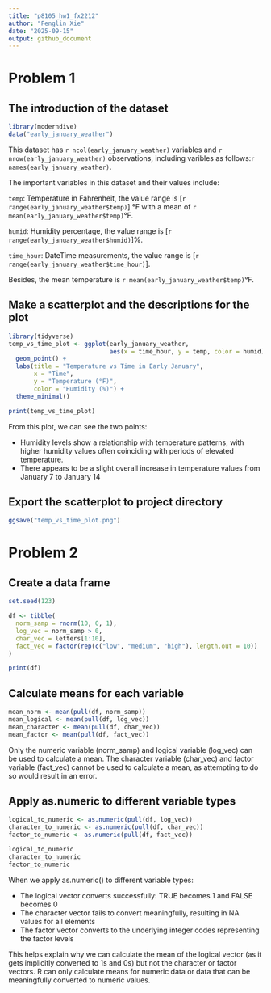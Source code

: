 ```yaml
---
title: "p8105_hw1_fx2212"
author: "Fenglin Xie"
date: "2025-09-15"
output: github_document
---
```

# Problem 1
## The introduction of the dataset
```r
library(moderndive)
data("early_january_weather")
```
This dataset has `r ncol(early_january_weather)` variables and `r nrow(early_january_weather)` observations, including varibles as follows:`r names(early_january_weather)`.

The important variables in this dataset and their values include:

`temp`: Temperature in Fahrenheit, the value range is [`r range(early_january_weather$temp)`] °F with a mean of `r mean(early_january_weather$temp)`°F.

`humid`: Humidity percentage, the value range is [`r range(early_january_weather$humid)`]%.

`time_hour`: DateTime measurements, the value range is [`r range(early_january_weather$time_hour)`].

Besides, the mean temperature is `r mean(early_january_weather$temp)`°F.

## Make a scatterplot and the descriptions for the plot
```r
library(tidyverse)
temp_vs_time_plot <- ggplot(early_january_weather, 
                            aes(x = time_hour, y = temp, color = humid)) +
  geom_point() +
  labs(title = "Temperature vs Time in Early January",
       x = "Time",
       y = "Temperature (°F)",
       color = "Humidity (%)") +
  theme_minimal()

print(temp_vs_time_plot)
```

From this plot, we can see the two points: 

+  Humidity levels show a relationship with temperature patterns, with higher humidity values often coinciding with periods of elevated temperature. 
+  There appears to be a slight overall increase in temperature values from January 7 to January 14

## Export the scatterplot to project directory
```r
ggsave("temp_vs_time_plot.png")
```

# Problem 2
## Create a data frame
```r
set.seed(123)

df <- tibble(
  norm_samp = rnorm(10, 0, 1),
  log_vec = norm_samp > 0,
  char_vec = letters[1:10],
  fact_vec = factor(rep(c("low", "medium", "high"), length.out = 10))
)

print(df)
```

## Calculate means for each variable
```r
mean_norm <- mean(pull(df, norm_samp))
mean_logical <- mean(pull(df, log_vec))
mean_character <- mean(pull(df, char_vec))
mean_factor <- mean(pull(df, fact_vec))
```

Only the numeric variable (norm_samp) and logical variable (log_vec) can be used to calculate a mean. The character variable (char_vec) and factor variable (fact_vec) cannot be used to calculate a mean, as attempting to do so would result in an error.

## Apply as.numeric to different variable types
```r
logical_to_numeric <- as.numeric(pull(df, log_vec))
character_to_numeric <- as.numeric(pull(df, char_vec))
factor_to_numeric <- as.numeric(pull(df, fact_vec))

logical_to_numeric 
character_to_numeric
factor_to_numeric
```

When we apply as.numeric() to different variable types:

+  The logical vector converts successfully: TRUE becomes 1 and FALSE becomes 0
+  The character vector fails to convert meaningfully, resulting in NA values for all elements
+  The factor vector converts to the underlying integer codes representing the factor levels

This helps explain why we can calculate the mean of the logical vector (as it gets implicitly converted to 1s and 0s) but not the character or factor vectors. R can only calculate means for numeric data or data that can be meaningfully converted to numeric values.
